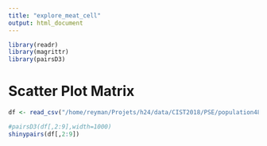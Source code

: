 ```yaml
---
title: "explore_meat_cell"
output: html_document
---
```


```r
library(readr)
library(magrittr)
library(pairsD3)

```

# Scatter Plot Matrix


```r
df <- read_csv("/home/reyman/Projets/h24/data/CIST2018/PSE/population48013.csv")

#pairsD3(df[,2:9],width=1000)
shinypairs(df[,2:9])

```

